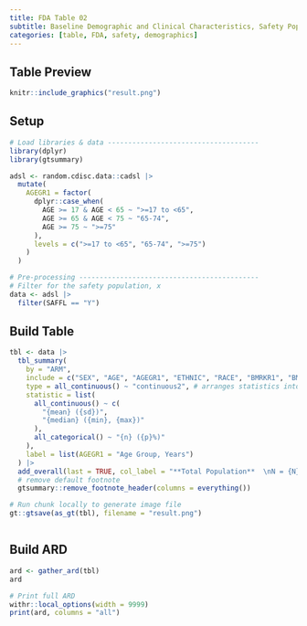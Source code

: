 ```yaml
---
title: FDA Table 02
subtitle: Baseline Demographic and Clinical Characteristics, Safety Population, Pooled Analyses
categories: [table, FDA, safety, demographics]
---
```


::: panel-tabset
## Table Preview

```r
knitr::include_graphics("result.png")
```

## Setup

```r
# Load libraries & data -------------------------------------
library(dplyr)
library(gtsummary)

adsl <- random.cdisc.data::cadsl |>
  mutate(
    AGEGR1 = factor(
      dplyr::case_when(
        AGE >= 17 & AGE < 65 ~ ">=17 to <65",
        AGE >= 65 & AGE < 75 ~ "65-74",
        AGE >= 75 ~ ">=75"
      ),
      levels = c(">=17 to <65", "65-74", ">=75")
    )
  )

# Pre-processing --------------------------------------------
# Filter for the safety population, x
data <- adsl |>
  filter(SAFFL == "Y")
```

## Build Table

```r
tbl <- data |>
  tbl_summary(
    by = "ARM",
    include = c("SEX", "AGE", "AGEGR1", "ETHNIC", "RACE", "BMRKR1", "BMRKR2"),
    type = all_continuous() ~ "continuous2", # arranges statistics into multiple lines
    statistic = list(
      all_continuous() ~ c(
        "{mean} ({sd})",
        "{median} ({min}, {max})"
      ),
      all_categorical() ~ "{n} ({p}%)"
    ),
    label = list(AGEGR1 = "Age Group, Years")
  ) |>
  add_overall(last = TRUE, col_label = "**Total Population**  \nN = {N}") |>
  # remove default footnote
  gtsummary::remove_footnote_header(columns = everything())
```

```r
# Run chunk locally to generate image file
gt::gtsave(as_gt(tbl), filename = "result.png")
```

```r
```

## Build ARD

```r
ard <- gather_ard(tbl)
ard
```

```r
# Print full ARD
withr::local_options(width = 9999)
print(ard, columns = "all")
```
:::
